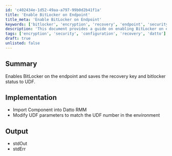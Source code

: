 ```yaml
---
id: 'c402434e-1d52-49aa-a797-99b0d2b41f1a'
title: 'Enable BitLocker on Endpoint'
title_meta: 'Enable BitLocker on Endpoint'
keywords: ['bitlocker', 'encryption', 'recovery', 'endpoint', 'security']
description: 'This document provides a guide on enabling BitLocker on endpoints, including saving the recovery key and BitLocker status to User Defined Fields (UDF) in Datto RMM. It outlines the implementation steps required to import the component and modify UDF parameters for proper configuration.'
tags: ['encryption', 'security', 'configuration', 'recovery', 'datto']
draft: true
unlisted: false
---
```

## Summary

Enables BitLocker on the endpoint and saves the recovery key and bitlocker status to UDF.

## Implementation

- Import Component into Datto RMM
- Modify UDF parameters to match the UDF number in the environment

## Output

- stdOut
- stdErr













